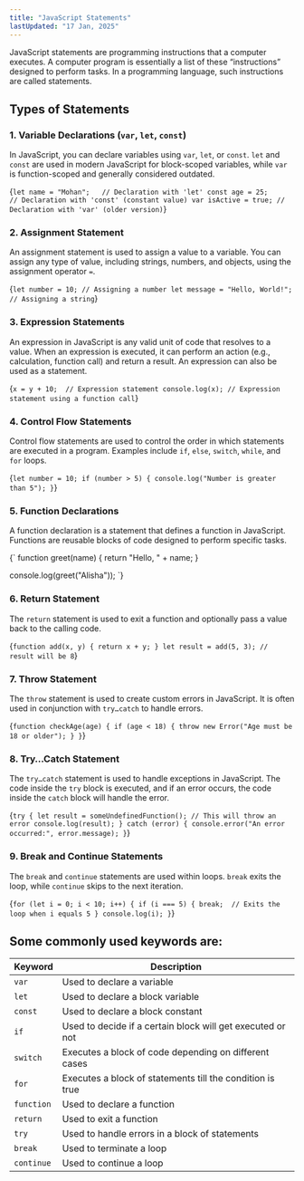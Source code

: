 ```yaml
---
title: "JavaScript Statements"
lastUpdated: "17 Jan, 2025"
---
```


JavaScript statements are programming instructions that a computer executes. A computer program is essentially a list of these “instructions” designed to perform tasks. In a programming language, such instructions are called statements.

## Types of Statements

### 1. Variable Declarations (`var`, `let`, `const`)
In JavaScript, you can declare variables using `var`, `let`, or `const`. `let` and `const` are used in modern JavaScript for block-scoped variables, while `var` is function-scoped and generally considered outdated.

<CodeBlock language="javascript">{`
let name = "Mohan";   // Declaration with 'let'
const age = 25;      // Declaration with 'const' (constant value)
var isActive = true; // Declaration with 'var' (older version)
`}</CodeBlock>

### 2. Assignment Statement
An assignment statement is used to assign a value to a variable. You can assign any type of value, including strings, numbers, and objects, using the assignment operator `=`.

<CodeBlock language="javascript">{`
let number = 10; // Assigning a number
let message = "Hello, World!"; // Assigning a string
`}</CodeBlock>

### 3. Expression Statements
An expression in JavaScript is any valid unit of code that resolves to a value. When an expression is executed, it can perform an action (e.g., calculation, function call) and return a result. An expression can also be used as a statement.

<CodeBlock language="javascript">{`
x = y + 10;  // Expression statement
console.log(x); // Expression statement using a function call
`}</CodeBlock>

### 4. Control Flow Statements
Control flow statements are used to control the order in which statements are executed in a program. Examples include `if`, `else`, `switch`, `while`, and `for` loops.

<CodeBlock language="javascript">{`
let number = 10;
if (number > 5) {
    console.log("Number is greater than 5");
}
`}</CodeBlock>

### 5. Function Declarations
A function declaration is a statement that defines a function in JavaScript. Functions are reusable blocks of code designed to perform specific tasks.

<CodeBlock language="javascript">{`
function greet(name) {
    return "Hello, " + name;
}

console.log(greet("Alisha"));
`}</CodeBlock>

### 6. Return Statement
The `return` statement is used to exit a function and optionally pass a value back to the calling code.

<CodeBlock language="javascript">{`
function add(x, y) {
    return x + y;
}
let result = add(5, 3); // result will be 8
`}</CodeBlock>

### 7. Throw Statement
The `throw` statement is used to create custom errors in JavaScript. It is often used in conjunction with `try…catch` to handle errors.

<CodeBlock language="javascript">{`
function checkAge(age) {
    if (age < 18) {
        throw new Error("Age must be 18 or older");
    }
}
`}</CodeBlock>

### 8. Try…Catch Statement
The `try…catch` statement is used to handle exceptions in JavaScript. The code inside the `try` block is executed, and if an error occurs, the code inside the `catch` block will handle the error.

<CodeBlock language="javascript">{`
try {
    let result = someUndefinedFunction(); // This will throw an error
    console.log(result);
} catch (error) {
    console.error("An error occurred:", error.message);
}
`}</CodeBlock>

### 9. Break and Continue Statements
The `break` and `continue` statements are used within loops. `break` exits the loop, while `continue` skips to the next iteration.

<CodeBlock language="javascript">{`
for (let i = 0; i < 10; i++) {
    if (i === 5) {
        break;  // Exits the loop when i equals 5
    }
    console.log(i);
}
`}</CodeBlock>

## Some commonly used keywords are:

| Keyword   | Description |
|-----------|------------|
| `var`     | Used to declare a variable |
| `let`     | Used to declare a block variable |
| `const`   | Used to declare a block constant |
| `if`      | Used to decide if a certain block will get executed or not |
| `switch`  | Executes a block of code depending on different cases |
| `for`     | Executes a block of statements till the condition is true |
| `function`| Used to declare a function |
| `return`  | Used to exit a function |
| `try`     | Used to handle errors in a block of statements |
| `break`   | Used to terminate a loop |
| `continue`| Used to continue a loop |
